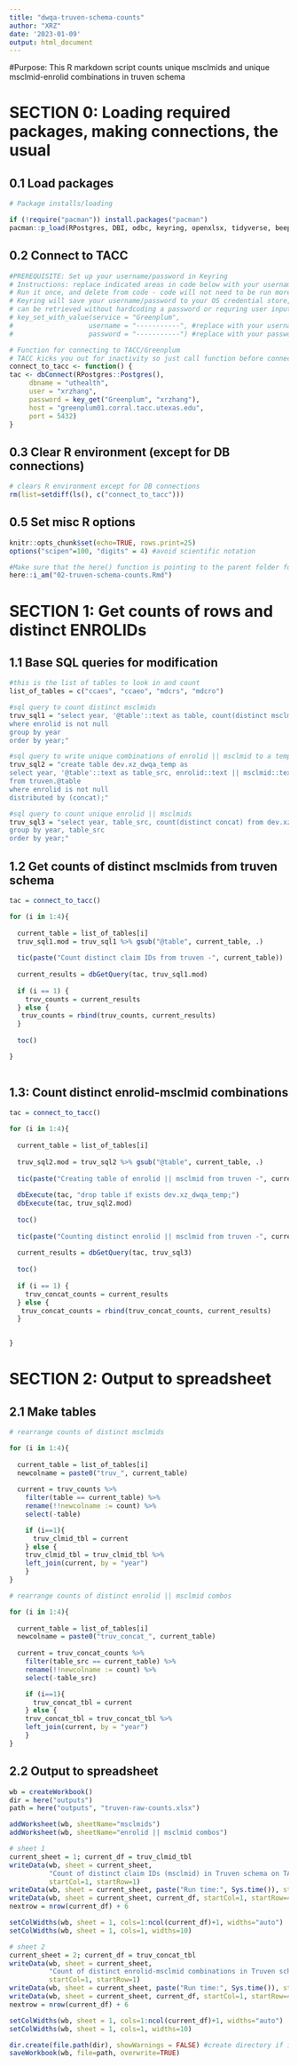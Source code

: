 ```yaml
---
title: "dwqa-truven-schema-counts"
author: "XRZ"
date: '2023-01-09'
output: html_document
---
```


#Purpose:
This R markdown script counts unique msclmids and unique msclmid-enrolid
combinations in truven schema

# SECTION 0: Loading required packages, making connections, the usual

## 0.1 Load packages
```r
# Package installs/loading 

if (!require("pacman")) install.packages("pacman")
pacman::p_load(RPostgres, DBI, odbc, keyring, openxlsx, tidyverse, beepr, tictoc, here)

```

## 0.2 Connect to TACC
```r
#PREREQUISITE: Set up your username/password in Keyring
# Instructions: replace indicated areas in code below with your username/password for TACC server
# Run it once, and delete from code - code will not need to be run more than once per user per computer
# Keyring will save your username/password to your OS credential store, and the service/user/password combo
# can be retrieved without hardcoding a password or requring user input.
# key_set_with_value(service = "Greenplum", 
#                   username = "-----------", #replace with your username
#                   password = "-----------") #replace with your password

# Function for connecting to TACC/Greenplum
# TACC kicks you out for inactivity so just call function before connections
connect_to_tacc <- function() {
tac <- dbConnect(RPostgres::Postgres(),
	 dbname = "uthealth",
	 user = "xrzhang",
	 password = key_get("Greenplum", "xrzhang"),
	 host = "greenplum01.corral.tacc.utexas.edu",
	 port = 5432)
}

```

## 0.3 Clear R environment (except for DB connections)
```r
# clears R environment except for DB connections
rm(list=setdiff(ls(), c("connect_to_tacc")))
```

## 0.5 Set misc R options
```r
knitr::opts_chunk$set(echo=TRUE, rows.print=25)
options("scipen"=100, "digits" = 4) #avoid scientific notation

#Make sure that the here() function is pointing to the parent folder for this file
here::i_am("02-truven-schema-counts.Rmd")

```
# SECTION 1: Get counts of rows and distinct ENROLIDs

## 1.1 Base SQL queries for modification
```r
#this is the list of tables to look in and count
list_of_tables = c("ccaes", "ccaeo", "mdcrs", "mdcro")

#sql query to count distinct msclmids
truv_sql1 = "select year, '@table'::text as table, count(distinct msclmid) as count from truven.@table
where enrolid is not null
group by year
order by year;"

#sql query to write unique combinations of enrolid || msclmid to a temp table
truv_sql2 = "create table dev.xz_dwqa_temp as
select year, '@table'::text as table_src, enrolid::text || msclmid::text as concat
from truven.@table
where enrolid is not null
distributed by (concat);"

#sql query to count unique enrolid || msclmids
truv_sql3 = "select year, table_src, count(distinct concat) from dev.xz_dwqa_temp
group by year, table_src
order by year;"

```


## 1.2 Get counts of distinct msclmids from truven schema
```r
tac = connect_to_tacc()

for (i in 1:4){
  
  current_table = list_of_tables[i]
  truv_sql1.mod = truv_sql1 %>% gsub("@table", current_table, .)
  
  tic(paste("Count distinct claim IDs from truven -", current_table))
  
  current_results = dbGetQuery(tac, truv_sql1.mod)
  
  if (i == 1) {
    truv_counts = current_results
  } else {
   truv_counts = rbind(truv_counts, current_results)
  }
  
  toc()

}
  
```

## 1.3: Count distinct enrolid-msclmid combinations
```r

tac = connect_to_tacc()

for (i in 1:4){
  
  current_table = list_of_tables[i]
  
  truv_sql2.mod = truv_sql2 %>% gsub("@table", current_table, .)
  
  tic(paste("Creating table of enrolid || msclmid from truven -", current_table))
  
  dbExecute(tac, "drop table if exists dev.xz_dwqa_temp;")
  dbExecute(tac, truv_sql2.mod)
  
  toc()
  
  tic(paste("Counting distinct enrolid || msclmid from truven -", current_table))
  
  current_results = dbGetQuery(tac, truv_sql3)
  
  toc()
  
  if (i == 1) {
    truv_concat_counts = current_results
  } else {
   truv_concat_counts = rbind(truv_concat_counts, current_results)
  }
  

}


```


# SECTION 2: Output to spreadsheet

## 2.1 Make tables
```r

# rearrange counts of distinct msclmids

for (i in 1:4){
  
  current_table = list_of_tables[i]
  newcolname = paste0("truv_", current_table)
  
  current = truv_counts %>%
    filter(table == current_table) %>%
    rename(!!newcolname := count) %>%
    select(-table)

    if (i==1){
      truv_clmid_tbl = current
    } else {
    truv_clmid_tbl = truv_clmid_tbl %>%
    left_join(current, by = "year")
    }
}

# rearrange counts of distinct enrolid || msclmid combos

for (i in 1:4){
  
  current_table = list_of_tables[i]
  newcolname = paste0("truv_concat_", current_table)
  
  current = truv_concat_counts %>%
    filter(table_src == current_table) %>%
    rename(!!newcolname := count) %>%
    select(-table_src)

    if (i==1){
      truv_concat_tbl = current
    } else {
    truv_concat_tbl = truv_concat_tbl %>%
    left_join(current, by = "year")
    }
}


```

## 2.2 Output to spreadsheet
```r

wb = createWorkbook()
dir = here("outputs")
path = here("outputs", "truven-raw-counts.xlsx")

addWorksheet(wb, sheetName="msclmids")
addWorksheet(wb, sheetName="enrolid || msclmid combos")

# sheet 1
current_sheet = 1; current_df = truv_clmid_tbl
writeData(wb, sheet = current_sheet,
          "Count of distinct claim IDs (msclmid) in Truven schema on TACC server",
          startCol=1, startRow=1)
writeData(wb, sheet = current_sheet, paste("Run time:", Sys.time()), startCol=1, startRow=2)
writeData(wb, sheet = current_sheet, current_df, startCol=1, startRow=4)
nextrow = nrow(current_df) + 6

setColWidths(wb, sheet = 1, cols=1:ncol(current_df)+1, widths="auto")
setColWidths(wb, sheet = 1, cols=1, widths=10)

# sheet 2
current_sheet = 2; current_df = truv_concat_tbl
writeData(wb, sheet = current_sheet,
          "Count of distinct enrolid-msclmid combinations in Truven schema on TACC server",
          startCol=1, startRow=1)
writeData(wb, sheet = current_sheet, paste("Run time:", Sys.time()), startCol=1, startRow=2)
writeData(wb, sheet = current_sheet, current_df, startCol=1, startRow=4)
nextrow = nrow(current_df) + 6

setColWidths(wb, sheet = 1, cols=1:ncol(current_df)+1, widths="auto")
setColWidths(wb, sheet = 1, cols=1, widths=10)

dir.create(file.path(dir), showWarnings = FALSE) #create directory if it does not exist
saveWorkbook(wb, file=path, overwrite=TRUE)

```





